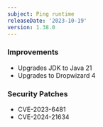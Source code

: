 ```yaml
---
subject: Ping runtime
releaseDate: '2023-10-19'
version: 1.38.0
---
```


### Improvements
* Upgrades JDK to Java 21
* Upgrades to Dropwizard 4

### Security Patches
* CVE-2023-6481
* CVE-2024-21634
